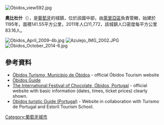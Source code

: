 [[Image:Óbidos_view592.jpg|right]]
{{Coord|39|21|29|N|9|9|28|W|display=title}}

'''奧比杜什'''（{{lang-pt|Óbidos}}），是[[葡萄牙|葡萄牙]]的城鎮，位於該國中部，由[[萊里亞區|萊里亞區]]負責管轄，始建於1195年，面積141.55平方公里，2011年人口11,772，該城鎮人口密度每平方公里83.16人。

[[Image:Obidos_April_2009-4b.jpg|thumb]]
[[Image:Azulejo_IMG_2002.JPG|thumb]]
[[Image:Óbidos_October_2014-6.jpg|thumb]]

==參考資料==
* [http://www.obidos.pt/ Óbidos Turismo, Município de Óbidos] {{Wayback|url=http://www.obidos.pt/ |date=20201210155747 }} - official Óbidos Tourism website {{pt icon}} {{en icon}} {{fr icon}}
* [http://www.sintra-portugal.com/Obidos-tourist-guide.html Obidos Guide] {{Wayback|url=http://www.sintra-portugal.com/Obidos-tourist-guide.html |date=20151122134218 }}
* [http://www.festivalchocolate.cm-obidos.pt/ The International Festival of Chocolate, Óbidos, Portugal] {{Wayback|url=http://www.festivalchocolate.cm-obidos.pt/ |date=20201122133323 }} - official website {{pt icon}} with basic information (dates, times, ticket prices) clearly shown.
* [http://www.portugaltravel.org/obidos Obidos turistic Guide (Portugal)] {{Wayback|url=http://www.portugaltravel.org/obidos |date=20201106185943 }} - Website in collaboration with Turismo de Portugal and Estoril Tourism School.

{{Portugal-geo-stub}}
[[Category:葡萄牙城市|Category:葡萄牙城市]]
